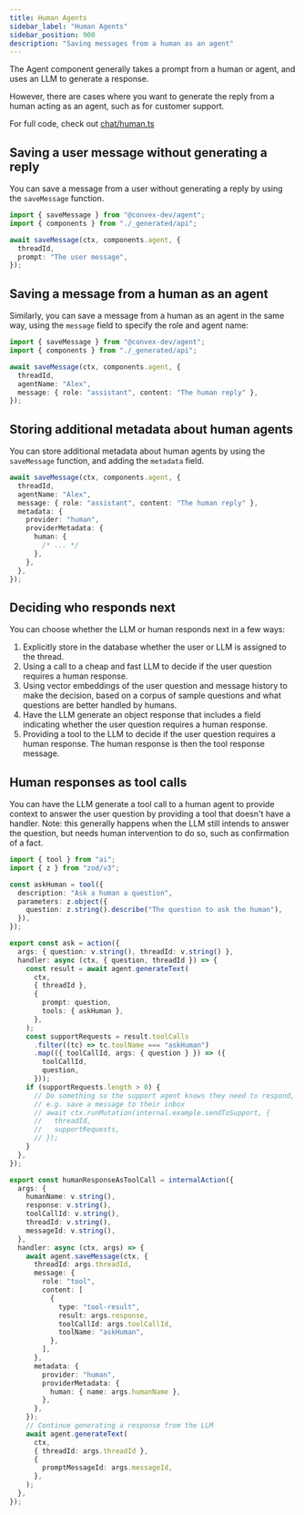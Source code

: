 ```yaml
---
title: Human Agents
sidebar_label: "Human Agents"
sidebar_position: 900
description: "Saving messages from a human as an agent"
---
```


The Agent component generally takes a prompt from a human or agent, and uses an
LLM to generate a response.

However, there are cases where you want to generate the reply from a human
acting as an agent, such as for customer support.

For full code, check out [chat/human.ts](../example/convex/chat/human.ts)

## Saving a user message without generating a reply

You can save a message from a user without generating a reply by using the
`saveMessage` function.

```ts
import { saveMessage } from "@convex-dev/agent";
import { components } from "./_generated/api";

await saveMessage(ctx, components.agent, {
  threadId,
  prompt: "The user message",
});
```

## Saving a message from a human as an agent

Similarly, you can save a message from a human as an agent in the same way,
using the `message` field to specify the role and agent name:

```ts
import { saveMessage } from "@convex-dev/agent";
import { components } from "./_generated/api";

await saveMessage(ctx, components.agent, {
  threadId,
  agentName: "Alex",
  message: { role: "assistant", content: "The human reply" },
});
```

## Storing additional metadata about human agents

You can store additional metadata about human agents by using the `saveMessage`
function, and adding the `metadata` field.

```ts
await saveMessage(ctx, components.agent, {
  threadId,
  agentName: "Alex",
  message: { role: "assistant", content: "The human reply" },
  metadata: {
    provider: "human",
    providerMetadata: {
      human: {
        /* ... */
      },
    },
  },
});
```

## Deciding who responds next

You can choose whether the LLM or human responds next in a few ways:

1. Explicitly store in the database whether the user or LLM is assigned to the
   thread.
2. Using a call to a cheap and fast LLM to decide if the user question requires
   a human response.
3. Using vector embeddings of the user question and message history to make the
   decision, based on a corpus of sample questions and what questions are better
   handled by humans.
4. Have the LLM generate an object response that includes a field indicating
   whether the user question requires a human response.
5. Providing a tool to the LLM to decide if the user question requires a human
   response. The human response is then the tool response message.

## Human responses as tool calls

You can have the LLM generate a tool call to a human agent to provide context to
answer the user question by providing a tool that doesn't have a handler. Note:
this generally happens when the LLM still intends to answer the question, but
needs human intervention to do so, such as confirmation of a fact.

```ts
import { tool } from "ai";
import { z } from "zod/v3";

const askHuman = tool({
  description: "Ask a human a question",
  parameters: z.object({
    question: z.string().describe("The question to ask the human"),
  }),
});

export const ask = action({
  args: { question: v.string(), threadId: v.string() },
  handler: async (ctx, { question, threadId }) => {
    const result = await agent.generateText(
      ctx,
      { threadId },
      {
        prompt: question,
        tools: { askHuman },
      },
    );
    const supportRequests = result.toolCalls
      .filter((tc) => tc.toolName === "askHuman")
      .map(({ toolCallId, args: { question } }) => ({
        toolCallId,
        question,
      }));
    if (supportRequests.length > 0) {
      // Do something so the support agent knows they need to respond,
      // e.g. save a message to their inbox
      // await ctx.runMutation(internal.example.sendToSupport, {
      //   threadId,
      //   supportRequests,
      // });
    }
  },
});

export const humanResponseAsToolCall = internalAction({
  args: {
    humanName: v.string(),
    response: v.string(),
    toolCallId: v.string(),
    threadId: v.string(),
    messageId: v.string(),
  },
  handler: async (ctx, args) => {
    await agent.saveMessage(ctx, {
      threadId: args.threadId,
      message: {
        role: "tool",
        content: [
          {
            type: "tool-result",
            result: args.response,
            toolCallId: args.toolCallId,
            toolName: "askHuman",
          },
        ],
      },
      metadata: {
        provider: "human",
        providerMetadata: {
          human: { name: args.humanName },
        },
      },
    });
    // Continue generating a response from the LLM
    await agent.generateText(
      ctx,
      { threadId: args.threadId },
      {
        promptMessageId: args.messageId,
      },
    );
  },
});
```
